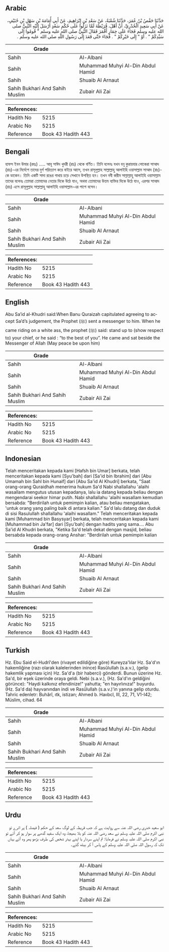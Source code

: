 ## Arabic


<div dir="rtl" lang="ar" style={{fontSize:'larger',backgroundColor:'#f8f9fa',padding:20}}>
حَدَّثَنَا حَفْصُ بْنُ عُمَرَ، حَدَّثَنَا شُعْبَةُ، عَنْ سَعْدِ بْنِ إِبْرَاهِيمَ، عَنْ أَبِي أُمَامَةَ بْنِ سَهْلِ بْنِ حُنَيْفٍ، عَنْ أَبِي سَعِيدٍ الْخُدْرِيِّ، أَنَّ أَهْلَ، قُرَيْظَةَ لَمَّا نَزَلُوا عَلَى حُكْمِ سَعْدٍ أَرْسَلَ إِلَيْهِ النَّبِيُّ صلى الله عليه وسلم فَجَاءَ عَلَى حِمَارٍ أَقْمَرَ فَقَالَ النَّبِيُّ صلى الله عليه وسلم ‏"‏ قُومُوا إِلَى سَيِّدِكُمْ ‏"‏ ‏.‏ أَوْ ‏"‏ إِلَى خَيْرِكُمْ ‏"‏ ‏.‏ فَجَاءَ حَتَّى قَعَدَ إِلَى رَسُولِ اللَّهِ صلى الله عليه وسلم ‏.‏
</div>
<div style={{backgroundColor:'#f8f9fa',padding:20, marginBottom: 10}}><table> <thead> <tr> <th>Grade</th> <th></th> </tr> </thead> <tbody> <tr><td>Sahih</td><td>Al-Albani</td></tr><tr><td>Sahih</td><td>Muhammad Muhyi Al-Din Abdul Hamid</td></tr><tr><td>Sahih</td><td>Shuaib Al Arnaut</td></tr><tr><td>Sahih Bukhari And Sahih Muslim</td><td>Zubair Ali Zai</td></tr></tbody></table><table> <thead> <tr> <th>References:</th> <th></th> </tr> </thead> <tbody><tr><td>Hadith No</td><td>5215</td></tr><tr><td>Arabic No</td><td>5215</td></tr><tr><td>Reference</td><td>Book 43 Hadith 443</td></tr></tbody></table></div>

## Bengali


<div dir="ltr" lang="bn" style={{fontSize:'larger',backgroundColor:'#f8f9fa',padding:20}}>
হাফস ইবন উমার (রহঃ) ..... আবূ সাঈদ খুদরী (রাঃ) থেকে বর্ণিত। তিনি বলেনঃ যখন বনূ কুরায়যার লোকেরা সাআদ (রাঃ)-এর নির্দেশে তাদের দুর্গ পরিত্যাগ করে বাইরে আসে, তখন রাসূলুল্লাহ সাল্লাল্লাহু আলাইহি ওয়াসাল্লাম সাআদ (রাঃ)-কে ডাকেন। তিনি একটি সাদা রঙের গাধায় চড়ে সেখানে উপস্থিত হন। তখন নবী করীম সাল্লাল্লাহু আলাইহি ওয়াসাল্লাম তাদের বলেনঃ তোমরা তোমাদের নেতার দিকে উঠে যাও, অথবা তোমাদের উত্তম ব্যক্তির দিকে উঠে যাও, এরপর সাআদ (রাঃ) এসে রাসূলুল্লাহ সাল্লাল্লাহু আলাইহি ওয়াসাল্লাম-এর পাশে বসেন।
</div>
<div style={{backgroundColor:'#f8f9fa',padding:20, marginBottom: 10}}><table> <thead> <tr> <th>Grade</th> <th></th> </tr> </thead> <tbody> <tr><td>Sahih</td><td>Al-Albani</td></tr><tr><td>Sahih</td><td>Muhammad Muhyi Al-Din Abdul Hamid</td></tr><tr><td>Sahih</td><td>Shuaib Al Arnaut</td></tr><tr><td>Sahih Bukhari And Sahih Muslim</td><td>Zubair Ali Zai</td></tr></tbody></table><table> <thead> <tr> <th>References:</th> <th></th> </tr> </thead> <tbody><tr><td>Hadith No</td><td>5215</td></tr><tr><td>Arabic No</td><td>5215</td></tr><tr><td>Reference</td><td>Book 43 Hadith 443</td></tr></tbody></table></div>

## English


<div dir="ltr" lang="en" style={{fontSize:'larger',backgroundColor:'#f8f9fa',padding:20}}>
Abu Sa’id al-Khudri said:When Banu Quraizah capitulated agreeing to accept Sa’d’s judgement, the Prophet (ﷺ) sent a messenger to him. When he came riding on a white ass, the prophet (ﷺ) said: stand up to (show respect to) your chief, or he said : “to the best of you”. He came and sat beside the Messenger of Allah (May peace be upon him)
</div>
<div style={{backgroundColor:'#f8f9fa',padding:20, marginBottom: 10}}><table> <thead> <tr> <th>Grade</th> <th></th> </tr> </thead> <tbody> <tr><td>Sahih</td><td>Al-Albani</td></tr><tr><td>Sahih</td><td>Muhammad Muhyi Al-Din Abdul Hamid</td></tr><tr><td>Sahih</td><td>Shuaib Al Arnaut</td></tr><tr><td>Sahih Bukhari And Sahih Muslim</td><td>Zubair Ali Zai</td></tr></tbody></table><table> <thead> <tr> <th>References:</th> <th></th> </tr> </thead> <tbody><tr><td>Hadith No</td><td>5215</td></tr><tr><td>Arabic No</td><td>5215</td></tr><tr><td>Reference</td><td>Book 43 Hadith 443</td></tr></tbody></table></div>

## Indonesian


<div dir="ltr" lang="id" style={{fontSize:'larger',backgroundColor:'#f8f9fa',padding:20}}>
Telah menceritakan kepada kami [Hafsh bin Umar] berkata, telah menceritakan kepada kami [Syu'bah] dari [Sa'id bin Ibrahim] dari [Abu Umamah bin Sahl bin Hunaif] dari [Abu Sa'id Al Khudri] berkata, "Saat orang-orang Quraidhah menerima hukum Sa'd Nabi shallallahu 'alaihi wasallam mengutus utusan kepadanya, lalu ia datang kepada beliau dengan mengendarai seekor himar putih. Nabi shallallahu 'alaihi wasallam kemudian bersabda: "Berdirilah untuk pemimpin kalian, atau beliau mengatakan, 'untuk orang yang paling baik di antara kalian." Sa'd lalu datang dan duduk di sisi Rasulullah shallallahu 'alaihi wasallam." Telah menceritakan kepada kami [Muhammad bin Basysyar] berkata, telah menceritakan kepada kami [Muhammad bin Ja'far] dari [Syu'bah] dengan hadits yang sama…. Abu Sa'id Al Khudri berkata, "Ketika Sa'd telah dekat dengan masjid, beliau bersabda kepada orang-orang Anshar: "Berdirilah untuk pemimpin kalian
</div>
<div style={{backgroundColor:'#f8f9fa',padding:20, marginBottom: 10}}><table> <thead> <tr> <th>Grade</th> <th></th> </tr> </thead> <tbody> <tr><td>Sahih</td><td>Al-Albani</td></tr><tr><td>Sahih</td><td>Muhammad Muhyi Al-Din Abdul Hamid</td></tr><tr><td>Sahih</td><td>Shuaib Al Arnaut</td></tr><tr><td>Sahih Bukhari And Sahih Muslim</td><td>Zubair Ali Zai</td></tr></tbody></table><table> <thead> <tr> <th>References:</th> <th></th> </tr> </thead> <tbody><tr><td>Hadith No</td><td>5215</td></tr><tr><td>Arabic No</td><td>5215</td></tr><tr><td>Reference</td><td>Book 43 Hadith 443</td></tr></tbody></table></div>

## Turkish


<div dir="ltr" lang="tr" style={{fontSize:'larger',backgroundColor:'#f8f9fa',padding:20}}>
Hz. Ebu Said el-Hudrî'den (rivayet edildiğine göre) Kureyza'lılar Hz. Sa'd'ın hakemliğine (razı olarak kalelerinden inince) Rasûlullah (s.a.v.), (gelip hakemlik yapması için) Hz. Sa'd'a (bir haberci) gönderdi. Bunun üzerine Hz. Sa'd, bir eşek üzerinde oraya geldi. Nebi (s.a.v.), (Hz. Sa'd'ın geldiğini görünce): "Haydi kalkınız efendinize!" yahutta; "en hayırlınıza!" buyurdu. (Hz. Sa'd da) hayvanından indi ve Rasûlullah (s.a.v.)'in yanına gelip oturdu. Tahric edenletr: Buhârî, ıtk, istizan; Ahmed b. Haııbcl, III, 22, 71, V1-I42; Müslim, cihad. 64
</div>
<div style={{backgroundColor:'#f8f9fa',padding:20, marginBottom: 10}}><table> <thead> <tr> <th>Grade</th> <th></th> </tr> </thead> <tbody> <tr><td>Sahih</td><td>Al-Albani</td></tr><tr><td>Sahih</td><td>Muhammad Muhyi Al-Din Abdul Hamid</td></tr><tr><td>Sahih</td><td>Shuaib Al Arnaut</td></tr><tr><td>Sahih Bukhari And Sahih Muslim</td><td>Zubair Ali Zai</td></tr></tbody></table><table> <thead> <tr> <th>References:</th> <th></th> </tr> </thead> <tbody><tr><td>Hadith No</td><td>5215</td></tr><tr><td>Arabic No</td><td>5215</td></tr><tr><td>Reference</td><td>Book 43 Hadith 443</td></tr></tbody></table></div>

## Urdu


<div dir="rtl" lang="ur" style={{fontSize:'larger',backgroundColor:'#f8f9fa',padding:20}}>
ابو سعید خدری رضی اللہ عنہ سے روایت ہے کہ جب قریظہ کے لوگ سعد کے حکم ( فیصلہ ) پر اترے تو نبی اکرم صلی اللہ علیہ وسلم نے سعد رضی اللہ عنہ کو بلا بھیجا، وہ ایک سفید گدھے پر سوار ہو کر آئے تو نبی اکرم صلی اللہ علیہ وسلم نے فرمایا: تم اپنے سردار یا اپنے بہتر شخص کی طرف بڑھو پھر وہ آئے یہاں تک کہ رسول اللہ صلی اللہ علیہ وسلم کے پاس آ کر بیٹھ گئے۔
</div>
<div style={{backgroundColor:'#f8f9fa',padding:20, marginBottom: 10}}><table> <thead> <tr> <th>Grade</th> <th></th> </tr> </thead> <tbody> <tr><td>Sahih</td><td>Al-Albani</td></tr><tr><td>Sahih</td><td>Muhammad Muhyi Al-Din Abdul Hamid</td></tr><tr><td>Sahih</td><td>Shuaib Al Arnaut</td></tr><tr><td>Sahih Bukhari And Sahih Muslim</td><td>Zubair Ali Zai</td></tr></tbody></table><table> <thead> <tr> <th>References:</th> <th></th> </tr> </thead> <tbody><tr><td>Hadith No</td><td>5215</td></tr><tr><td>Arabic No</td><td>5215</td></tr><tr><td>Reference</td><td>Book 43 Hadith 443</td></tr></tbody></table></div>